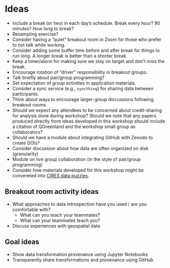 # Ideas

* Include a break (or two) in each day's schedule. Break every hour? 90 minutes? How
  long to break?
* Resampling exercise?
* Consider having a "quiet" breakout room in Zoom for those who prefer to not talk while
  working.
* Consider adding some buffer time before and after break for things to run
  long. A longer break is better than a shorter break.
* Keep a timer/alarm for making sure we stay on target and don't miss the break.
* Encourage rotation of "driver" responsibility in breakout groups.
* Talk briefly about pair/group programming?
* Set expectation of group activities in application materials.
* Consider a sync service (e.g., `syncthing`) for sharing data between participants.
* Think about ways to encourage larger-group discussions following breakout rooms.
* Should we expect any attendees to be concerned about credit-sharing for
  analysis done during workshop? Should we note that any papers produced
  directly from ideas developed in this workshop should include a citation of
  QGreenland and the workshop small group as collaborators?
* Should we have a module about integrating GitHub with Zenodo to create DOIs?
* Consider discussion about how data are often organized on disk (granularity)
* Module on live group collaboration (in the style of pair/group programming)
* Consider how materials developed for this workshop might be convereted into
  [CIRES data
  puzzles](https://datapuzzles.org/virtual-workshops/tipping-point-virtual-teacher-workshop).


## Breakout room activity ideas

* What approaches to data introspection have you used / are you comfortable with?
    * What can you teach your teammates?
    * What can your teammates teach you?
* Discuss experiences with geospatial data



## Goal ideas

* Show data transformation provenance using Jupyter Notebooks
* Transparently share transformations and provenance using GitHub
